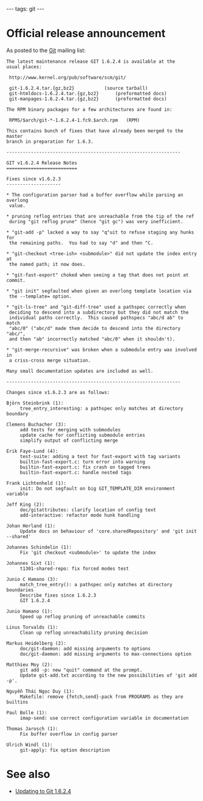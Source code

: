 ---
tags: git
---
= Official release announcement =

As posted to the [[Git]] mailing list:

<pre>The latest maintenance release GIT 1.6.2.4 is available at the
usual places:

 http://www.kernel.org/pub/software/scm/git/

 git-1.6.2.4.tar.{gz,bz2}			(source tarball)
 git-htmldocs-1.6.2.4.tar.{gz,bz2}		(preformatted docs)
 git-manpages-1.6.2.4.tar.{gz,bz2}		(preformatted docs)

The RPM binary packages for a few architectures are found in:

 RPMS/$arch/git-*-1.6.2.4-1.fc9.$arch.rpm	(RPM)

This contains bunch of fixes that have already been merged to the master
branch in preparation for 1.6.3.

----------------------------------------------------------------

GIT v1.6.2.4 Release Notes
==========================

Fixes since v1.6.2.3
--------------------

* The configuration parser had a buffer overflow while parsing an overlong
 value.

* pruning reflog entries that are unreachable from the tip of the ref
 during "git reflog prune" (hence "git gc") was very inefficient.

* "git-add -p" lacked a way to say "q"uit to refuse staging any hunks for
 the remaining paths.  You had to say "d" and then ^C.

* "git-checkout <tree-ish> <submodule>" did not update the index entry at
 the named path; it now does.

* "git-fast-export" choked when seeing a tag that does not point at commit.

* "git init" segfaulted when given an overlong template location via
 the --template= option.

* "git-ls-tree" and "git-diff-tree" used a pathspec correctly when
 deciding to descend into a subdirectory but they did not match the
 individual paths correctly.  This caused pathspecs "abc/d ab" to match
 "abc/0" ("abc/d" made them decide to descend into the directory "abc/",
 and then "ab" incorrectly matched "abc/0" when it shouldn't).

* "git-merge-recursive" was broken when a submodule entry was involved in
 a criss-cross merge situation.

Many small documentation updates are included as well.

----------------------------------------------------------------

Changes since v1.6.2.3 are as follows:

Björn Steinbrink (1):
     tree_entry_interesting: a pathspec only matches at directory boundary

Clemens Buchacher (3):
     add tests for merging with submodules
     update cache for conflicting submodule entries
     simplify output of conflicting merge

Erik Faye-Lund (4):
     test-suite: adding a test for fast-export with tag variants
     builtin-fast-export.c: turn error into warning
     builtin-fast-export.c: fix crash on tagged trees
     builtin-fast-export.c: handle nested tags

Frank Lichtenheld (1):
     init: Do not segfault on big GIT_TEMPLATE_DIR environment variable

Jeff King (2):
     doc/gitattributes: clarify location of config text
     add-interactive: refactor mode hunk handling

Johan Herland (1):
     Update docs on behaviour of 'core.sharedRepository' and 'git init --shared'

Johannes Schindelin (1):
     Fix 'git checkout <submodule>' to update the index

Johannes Sixt (1):
     t1301-shared-repo: fix forced modes test

Junio C Hamano (3):
     match_tree_entry(): a pathspec only matches at directory boundaries
     Describe fixes since 1.6.2.3
     GIT 1.6.2.4

Junio Hamano (1):
     Speed up reflog pruning of unreachable commits

Linus Torvalds (1):
     Clean up reflog unreachability pruning decision

Markus Heidelberg (2):
     doc/git-daemon: add missing arguments to options
     doc/git-daemon: add missing arguments to max-connections option

Matthieu Moy (2):
     git add -p: new "quit" command at the prompt.
     Update git-add.txt according to the new possibilities of 'git add -p'.

Nguyễn Thái Ngọc Duy (1):
     Makefile: remove {fetch,send}-pack from PROGRAMS as they are builtins

Paul Bolle (1):
     imap-send: use correct configuration variable in documentation

Thomas Jarosch (1):
     Fix buffer overflow in config parser

Ulrich Windl (1):
     git-apply: fix option description</pre>

= See also =

* [[Updating to Git 1.6.2.4]]
